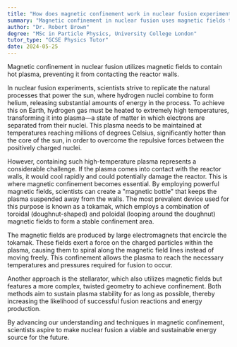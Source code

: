 ```yaml
---
title: "How does magnetic confinement work in nuclear fusion experiments?"
summary: "Magnetic confinement in nuclear fusion uses magnetic fields to contain hot plasma, preventing it from touching reactor walls."
author: "Dr. Robert Brown"
degree: "MSc in Particle Physics, University College London"
tutor_type: "GCSE Physics Tutor"
date: 2024-05-25
---
```


Magnetic confinement in nuclear fusion utilizes magnetic fields to contain hot plasma, preventing it from contacting the reactor walls.

In nuclear fusion experiments, scientists strive to replicate the natural processes that power the sun, where hydrogen nuclei combine to form helium, releasing substantial amounts of energy in the process. To achieve this on Earth, hydrogen gas must be heated to extremely high temperatures, transforming it into plasma—a state of matter in which electrons are separated from their nuclei. This plasma needs to be maintained at temperatures reaching millions of degrees Celsius, significantly hotter than the core of the sun, in order to overcome the repulsive forces between the positively charged nuclei.

However, containing such high-temperature plasma represents a considerable challenge. If the plasma comes into contact with the reactor walls, it would cool rapidly and could potentially damage the reactor. This is where magnetic confinement becomes essential. By employing powerful magnetic fields, scientists can create a "magnetic bottle" that keeps the plasma suspended away from the walls. The most prevalent device used for this purpose is known as a tokamak, which employs a combination of toroidal (doughnut-shaped) and poloidal (looping around the doughnut) magnetic fields to form a stable confinement area.

The magnetic fields are produced by large electromagnets that encircle the tokamak. These fields exert a force on the charged particles within the plasma, causing them to spiral along the magnetic field lines instead of moving freely. This confinement allows the plasma to reach the necessary temperatures and pressures required for fusion to occur.

Another approach is the stellarator, which also utilizes magnetic fields but features a more complex, twisted geometry to achieve confinement. Both methods aim to sustain plasma stability for as long as possible, thereby increasing the likelihood of successful fusion reactions and energy production.

By advancing our understanding and techniques in magnetic confinement, scientists aspire to make nuclear fusion a viable and sustainable energy source for the future.
    